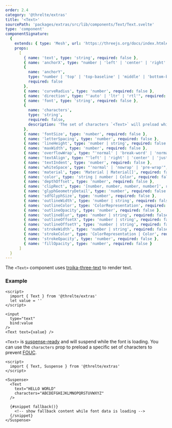 ```yaml
---
order: 2.4
category: '@threlte/extras'
title: '<Text>'
sourcePath: 'packages/extras/src/lib/components/Text/Text.svelte'
type: 'component'
componentSignature:
  {
    extends: { type: 'Mesh', url: 'https://threejs.org/docs/index.html#api/en/objects/Mesh' },
    props:
      [
        { name: 'text', type: 'string', required: false },
        { name: 'anchorX', type: "number | 'left' | 'center' | 'right' | string", required: false },
        {
          name: 'anchorY',
          type: "number | 'top' | 'top-baseline' | 'middle' | 'bottom-baseline' | 'bottom' | string",
          required: false
        },
        { name: 'curveRadius', type: 'number', required: false },
        { name: 'direction', type: "'auto' | 'ltr' | 'rtl'", required: false },
        { name: 'font', type: 'string', required: false },
        {
          name: 'characters',
          type: 'string',
          required: false,
          description: 'The set of characters `<Text>` will preload while suspended.'
        },
        { name: 'fontSize', type: 'number', required: false },
        { name: 'letterSpacing', type: 'number', required: false },
        { name: 'lineHeight', type: 'number | string', required: false },
        { name: 'maxWidth', type: 'number', required: false },
        { name: 'overflowWrap', type: "'normal' | 'break-word' | 'normal'", required: false },
        { name: 'textAlign', type: "'left' | 'right' | 'center' | 'justify'", required: false },
        { name: 'textIndent', type: 'number', required: false },
        { name: 'whiteSpace', type: "'normal' | 'nowrap' | 'pre-wrap'", required: false },
        { name: 'material', type: 'Material | Material[]', required: false },
        { name: 'color', type: 'string | number | Color', required: false },
        { name: 'depthOffset', type: 'number', required: false },
        { name: 'clipRect', type: '[number, number, number, number]', required: false },
        { name: 'glyphGeometryDetail', type: 'number', required: false },
        { name: 'sdfGlyphSize', type: 'number', required: false },
        { name: 'outlineWidth', type: 'number | string', required: false },
        { name: 'outlineColor', type: 'ColorRepresentation', required: false },
        { name: 'outlineOpacity', type: 'number', required: false },
        { name: 'outlineBlur', type: 'number | string', required: false },
        { name: 'outlineOffsetX', type: 'number | string', required: false },
        { name: 'outlineOffsetY', type: 'number | string', required: false },
        { name: 'strokeWidth', type: 'number | string', required: false },
        { name: 'strokeColor', type: 'ColorRepresentation | Color', required: false },
        { name: 'strokeOpacity', type: 'number', required: false },
        { name: 'fillOpacity', type: 'number', required: false }
      ]
  }
---
```



The `<Text>` component uses [troika-three-text](https://github.com/protectwise/troika/tree/master/packages/troika-three-text) to render text.

<Example path="extras/text" />

### Example

```svelte
<script>
  import { Text } from '@threlte/extras'
  let value = ''
</script>

<input
  type="text"
  bind:value
/>
<Text text={value} />
```

`<Text>` is [suspense-ready](/docs/reference/extras/suspense) and will suspend while the font is loading. You can use the `characters` prop to preload a specific set of characters to prevent [FOUC](https://en.wikipedia.org/wiki/Flash_of_unstyled_content).

```svelte
<script>
  import { Text, Suspense } from '@threlte/extras'
</script>

<Suspense>
  <Text
    text="HELLO WORLD"
    characters="ABCDEFGHIJKLMNOPQRSTUVWXYZ"
  />

  {#snippet fallback()}
    <!-- show fallback content while font data is loading -->
  {/snippet}
</Suspense>
```

